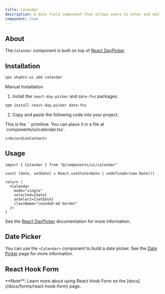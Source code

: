 ```yaml
---
title: Calendar
description: A date field component that allows users to enter and edit date.
component: true
---
```


<ComponentExample src="/components/examples/calendar/demo.tsx">
  <CalendarDemo />
</ComponentExample>

## About

The `Calendar` component is built on top of [React DayPicker](https://react-day-picker.js.org).

## Installation

```bash
npx shadcn-ui add calendar
```

<Accordion type="single" collapsible>
  <AccordionItem value="manual-installation">
    <AccordionTrigger>Manual Installation</AccordionTrigger>
    <AccordionContent>

1. Install the `react-day-picker` and `date-fns` packages:

```bash
npm install react-day-picker date-fns
```

2. Copy and paste the following code into your project.

<ComponentSource src="/components/ui/calendar.tsx" />

<Callout>
  This is the `<Calendar />` primitive. You can place it in a file at
  `components/ui/calendar.tsx`.
</Callout>

    </AccordionContent>

  </AccordionItem>
</Accordion>

## Usage

```tsx
import { Calendar } from "@/components/ui/calendar"
```

```tsx
const [date, setDate] = React.useState<Date | undefined>(new Date())

return (
  <Calendar
    mode="single"
    selected={date}
    onSelect={setDate}
    className="rounded-md border"
  />
)
```

See the [React DayPicker](https://react-day-picker.js.org) documentation for more information.

## Date Picker

You can use the `<Calendar>` component to build a date picker. See the [Date Picker](/docs/components/date-picker) page for more information.

## React Hook Form

<Alert className="mt-4">
  <AlertDescription>
    **Note**: Learn more about using React Hook Form on the
    [docs](/docs/forms/react-hook-form) page.
  </AlertDescription>
</Alert>

<ComponentExample src="/components/examples/calendar/react-hook-form.tsx">
  <CalendarReactHookForm />
</ComponentExample>
